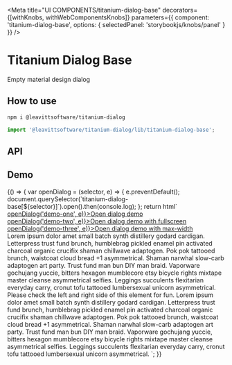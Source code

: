 
<Meta
  title="UI COMPONENTS/titanium-dialog-base"
  decorators={[withKnobs, withWebComponentsKnobs]}
  parameters={{ component: 'titanium-dialog-base', options: { selectedPanel: 'storybookjs/knobs/panel' } }}
/>

# Titanium Dialog Base

Empty material design dialog

## How to use

```bash
npm i @leavittsoftware/titanium-dialog
```

```js
import '@leavittsoftware/titanium-dialog/lib/titanium-dialog-base';
```

## API

<Props of="titanium-dialog-base" />

## Demo

<Preview withToolbar>
  <Story name="Docs">
    {() => {
      var openDialog = (selector, e) => {
        e.preventDefault();
        document.querySelector(`titanium-dialog-base[${selector}]`).open().then(console.log);
      };
      return html`
        <a href="#" @click=${e => openDialog('demo-one', e)}>Open dialog demo</a>
        <br />
        <a href="#" @click=${e => openDialog('demo-two', e)}>Open dialog demo with fullscreen</a>
        <br />
        <a href="#" @click=${e => openDialog('demo-three', e)}>Open dialog demo with max-width</a>
        <br />
        <titanium-dialog-base demo-one>
          <span
            >Lorem ipsum dolor amet small batch synth distillery godard cardigan. Letterpress trust fund brunch, humblebrag pickled enamel pin activated
            charcoal organic crucifix shaman chillwave adaptogen. Pok pok tattooed brunch, waistcoat cloud bread +1 asymmetrical. Shaman narwhal slow-carb
            adaptogen art party. Trust fund man bun DIY man braid. Vaporware gochujang yuccie, bitters hexagon mumblecore etsy bicycle rights mixtape master
            cleanse asymmetrical selfies. Leggings succulents flexitarian everyday carry, cronut tofu tattooed lumbersexual unicorn asymmetrical.</span
          >
        </titanium-dialog-base>
        <titanium-dialog-base demo-two fullscreen>
          <span>Please check the left and right side of this element for fun.</span>
        </titanium-dialog-base>
        <titanium-dialog-base demo-three style="--titanium-dialog-max-width: 250px">
          <span
            >Lorem ipsum dolor amet small batch synth distillery godard cardigan. Letterpress trust fund brunch, humblebrag pickled enamel pin activated
            charcoal organic crucifix shaman chillwave adaptogen. Pok pok tattooed brunch, waistcoat cloud bread +1 asymmetrical. Shaman narwhal slow-carb
            adaptogen art party. Trust fund man bun DIY man braid. Vaporware gochujang yuccie, bitters hexagon mumblecore etsy bicycle rights mixtape master
            cleanse asymmetrical selfies. Leggings succulents flexitarian everyday carry, cronut tofu tattooed lumbersexual unicorn asymmetrical.</span
          >
        </titanium-dialog-base>
      `;
    }}
  </Story>
</Preview>
